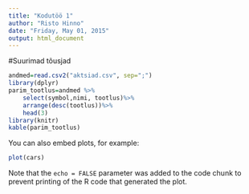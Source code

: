 ```yaml
---
title: "Kodutöö 1"
author: "Risto Hinno"
date: "Friday, May 01, 2015"
output: html_document
---
```


#Suurimad tõusjad

```r
andmed=read.csv2("aktsiad.csv", sep=";")
library(dplyr)
parim_tootlus=andmed %>%
    select(symbol,nimi, tootlus)%>%
    arrange(desc(tootlus))%>%
    head(3)
library(knitr)
kable(parim_tootlus)
```

You can also embed plots, for example:

```r
plot(cars)
```

Note that the `echo = FALSE` parameter was added to the code chunk to prevent printing of the R code that generated the plot.
